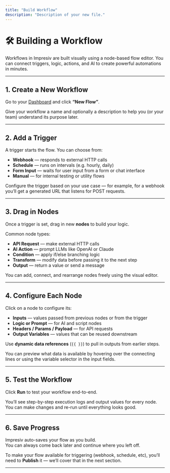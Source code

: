 ```yaml
---
title: "Build Workflow"
description: "Description of your new file."
---
```


# 🛠️ Building a Workflow

Workflows in Impresiv are built visually using a node-based flow editor. You can connect triggers, logic, actions, and AI to create powerful automations in minutes.

---

## 1. Create a New Workflow

Go to your [Dashboard](https://impresivai.com/dashboard) and click **“New Flow”**.

Give your workflow a name and optionally a description to help you (or your team) understand its purpose later.

---

## 2. Add a Trigger

A trigger starts the flow. You can choose from:

- **Webhook** — responds to external HTTP calls
- **Schedule** — runs on intervals (e.g. hourly, daily)
- **Form Input** — waits for user input from a form or chat interface
- **Manual** — for internal testing or utility flows

Configure the trigger based on your use case — for example, for a webhook you’ll get a generated URL that listens for POST requests.

---

## 3. Drag in Nodes

Once a trigger is set, drag in new **nodes** to build your logic.

Common node types:

- **API Request** — make external HTTP calls
- **AI Action** — prompt LLMs like OpenAI or Claude
- **Condition** — apply if/else branching logic
- **Transform** — modify data before passing it to the next step
- **Output** — return a value or send a message

You can add, connect, and rearrange nodes freely using the visual editor.

---

## 4. Configure Each Node

Click on a node to configure its:

- **Inputs** — values passed from previous nodes or from the trigger
- **Logic or Prompt** — for AI and script nodes
- **Headers / Params / Payload** — for API requests
- **Output Variables** — values that can be reused downstream

Use **dynamic data references** (`{{ }}`) to pull in outputs from earlier steps.

<Note>
  You can preview what data is available by hovering over the connecting lines or using the variable selector in the input fields.
</Note>

---

## 5. Test the Workflow

Click **Run** to test your workflow end-to-end.

You’ll see step-by-step execution logs and output values for every node.\
You can make changes and re-run until everything looks good.

---

## 6. Save Progress

Impresiv auto-saves your flow as you build.\
You can always come back later and continue where you left off.

To make your flow available for triggering (webhook, schedule, etc), you’ll need to **Publish** it — we’ll cover that in the next section.

---